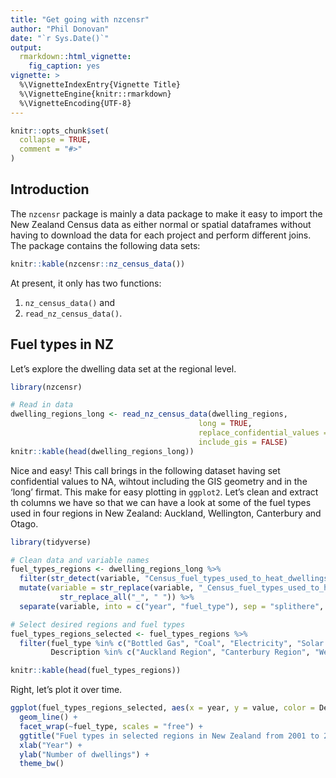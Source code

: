 ```yaml
---
title: "Get going with nzcensr"
author: "Phil Donovan"
date: "`r Sys.Date()`"
output: 
  rmarkdown::html_vignette:
    fig_caption: yes
vignette: >
  %\VignetteIndexEntry{Vignette Title}
  %\VignetteEngine{knitr::rmarkdown}
  %\VignetteEncoding{UTF-8}
---
```


```r
knitr::opts_chunk$set(
  collapse = TRUE,
  comment = "#>"
)
```

## Introduction

The `nzcensr` package is mainly a data package to make it easy to import the New Zealand Census data as either normal or spatial dataframes without having to download the data for each project and perform different joins.
The package contains the following data sets:

```r
knitr::kable(nzcensr::nz_census_data())
```

At present, it only has two functions:

  1. `nz_census_data()` and
  2. `read_nz_census_data()`.
  
## Fuel types in NZ

Let's explore the dwelling data set at the regional level.

```r
library(nzcensr)

# Read in data
dwelling_regions_long <- read_nz_census_data(dwelling_regions, 
                                          long = TRUE, 
                                          replace_confidential_values = NA_integer_, 
                                          include_gis = FALSE)
knitr::kable(head(dwelling_regions_long))
```

Nice and easy! 
This call brings in the following dataset having set confidential values to NA, wihtout including the GIS geometry and in the 'long' firmat. 
This make for easy plotting in `ggplot2`.
Let's clean and extract th columns we have so that we can have a look at some of the fuel types used in four regions in New Zealand: Auckland, Wellington, Canterbury and Otago.

```r
library(tidyverse)

# Clean data and variable names
fuel_types_regions <- dwelling_regions_long %>% 
  filter(str_detect(variable, "Census_fuel_types_used_to_heat_dwellings_.*_for_occupied_private_d")) %>% 
  mutate(variable = str_replace(variable, "_Census_fuel_types_used_to_heat_dwellings_\\(total_responses\\)\\(4\\)_for_occupied_private_dwellings_", "splithere") %>% 
           str_replace_all("_", " ")) %>% 
  separate(variable, into = c("year", "fuel_type"), sep = "splithere", remove = TRUE )

# Select desired regions and fuel types
fuel_types_regions_selected <- fuel_types_regions %>% 
  filter(fuel_type %in% c("Bottled Gas", "Coal", "Electricity", "Solar Power", "Wood"),
         Description %in% c("Auckland Region", "Canterbury Region", "Wellington Region", "Otago Region"))

knitr::kable(head(fuel_types_regions))
```

Right, let's plot it over time.

```r
ggplot(fuel_types_regions_selected, aes(x = year, y = value, color = Description, group = Description)) + 
  geom_line() + 
  facet_wrap(~fuel_type, scales = "free") +
  ggtitle("Fuel types in selected regions in New Zealand from 2001 to 2006 to 2013") +
  xlab("Year") +
  ylab("Number of dwellings") +
  theme_bw()
```
